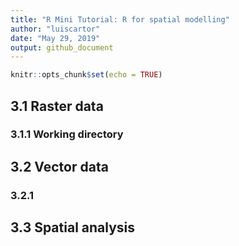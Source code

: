 ```yaml
---
title: "R Mini Tutorial: R for spatial modelling"
author: "luiscartor"
date: "May 29, 2019"
output: github_document
---
```


```r
knitr::opts_chunk$set(echo = TRUE)
```

## 3.1 Raster data

### 3.1.1 Working directory

## 3.2 Vector data

### 3.2.1 


## 3.3 Spatial analysis